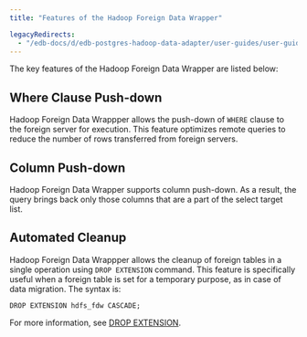 ```yaml
---
title: "Features of the Hadoop Foreign Data Wrapper"

legacyRedirects:
  - "/edb-docs/d/edb-postgres-hadoop-data-adapter/user-guides/user-guide/2.0.7/features_of_hdfs_fdw.html"
---
```


<div id="features_of_hdfs_fdw" class="registered_link"></div>

The key features of the Hadoop Foreign Data Wrapper are listed below:

## Where Clause Push-down

Hadoop Foreign Data Wrappper allows the push-down of `WHERE` clause to the foreign server for execution. This feature optimizes remote queries to reduce the number of rows transferred from foreign servers.

## Column Push-down

Hadoop Foreign Data Wrapper supports column push-down. As a result, the query brings back only those columns that are a part of the select target list.

## Automated Cleanup

Hadoop Foreign Data Wrappper allows the cleanup of foreign tables in a single operation using `DROP EXTENSION` command. This feature is specifically useful when a foreign table is set for a temporary purpose, as in case of data migration. The syntax is:

 `DROP EXTENSION hdfs_fdw CASCADE;`

For more information, see [DROP EXTENSION](https://www.postgresql.org/docs/current/sql-dropextension.html).
